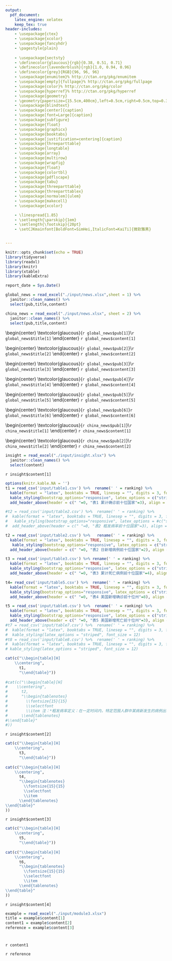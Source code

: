 ```yaml
---
output: 
  pdf_document:
    latex_engine: xelatex
    keep_tex: true
header-includes:
    - \usepackage{ctex}
    - \usepackage{xcolor}
    - \usepackage{fancyhdr}
    - \pagestyle{plain}
    
    - \usepackage{sectsty}
    - \definecolor{glaucous}{rgb}{0.38, 0.51, 0.71}
    - \definecolor{lavenderblush}{rgb}{1.0, 0.94, 0.96}
    - \definecolor{grey}{RGB}{96, 96, 96}
    - \usepackage{enumitem}% http://ctan.org/pkg/enumitem
    - \usepackage[empty]{fullpage}% http://ctan.org/pkg/fullpage
    - \usepackage{color}% http://ctan.org/pkg/color
    - \usepackage{hyperref}% http://ctan.org/pkg/hyperref
    - \usepackage{geometry}
    - \geometry{papersize={15.5cm,400cm},left=0.5cm,right=0.5cm,top=0.3cm,bottom=0.3cm}
    - \usepackage{blindtext}
    - \usepackage[center]{caption}
    - \usepackage[font=Large]{caption}
    - \usepackage{subfigure}
    - \usepackage{float}
    - \usepackage{graphicx}
    - \usepackage{booktabs}
    - \usepackage[justification=centering]{caption}
    - \usepackage{threeparttable}
    - \usepackage{longtable}
    - \usepackage{array}
    - \usepackage{multirow}
    - \usepackage{wrapfig}
    - \usepackage{float}
    - \usepackage{colortbl}
    - \usepackage{pdflscape}
    - \usepackage{tabu}
    - \usepackage{threeparttable}
    - \usepackage{threeparttablex}
    - \usepackage[normalem]{ulem}
    - \usepackage{makecell}
    - \usepackage{xcolor}

    - \linespread{1.85}
    - \setlength{\parskip}{1em}
    - \setlength{\footskip}{20pt}
    - \setCJKmainfont[BoldFont=SimHei,ItalicFont=KaiTi]{微软雅黑}


---
```

\captionsetup[figure]{name={图},labelsep=space}
\captionsetup[table]{name={表},labelsep=space} 
\fontsize{22}{22}
\selectfont
\vspace{-10truemm}

\newcommand{\resheading}[1]{%
  \noindent\fcolorbox{lavenderblush}{lavenderblush}{\makebox[\dimexpr\textwidth-2\fboxsep-2\fboxrule][c]{\textbf{~#1}}}%
}

\begin{center}
\includegraphics[height=2cm]{./input/logo2.png} 
\end{center}


\begin{center}
\fontsize{45}{45}
\textcolor{glaucous}{\textbf{新冠早报}}
\end{center}

\begin{center}
\fontsize{22}{22}
{\textcolor{glaucous}{\textbf{第72期 \space 6月30日}}}
\end{center}

\vspace{2mm}
\begin{center}
\includegraphics[height=2cm]{./input/title1.png} 
\end{center}

\vspace{-5mm}

\begin{huge}{\textcolor{glaucous}{\textbf{国际}}}\end{huge}

\vspace{-3mm}

```r
knitr::opts_chunk$set(echo = TRUE)
library(tidyverse)
library(readxl)
library(knitr)
library(xtable)
library(kableExtra)

report_date = Sys.Date()

global_news = read_excel("./input/news.xlsx",sheet = 1) %>%
  janitor::clean_names() %>% 
  select(pub,title,content)

china_news = read_excel("./input/news.xlsx", sheet = 2) %>%
  janitor::clean_names() %>% 
  select(pub,title,content)
```

\begin{center}
\textcolor{glaucous}{`r global_news$pub[1]`}\\`r global_news$title[1]`
\end{center}
`r global_news$content[1]`

\begin{center}
\textcolor{glaucous}{`r global_news$pub[2]`}\\`r global_news$title[2]`
\end{center}
`r global_news$content[2]`

\begin{center}
\textcolor{glaucous}{`r global_news$pub[3]`}\\`r global_news$title[3]`
\end{center}
`r global_news$content[3]`

\begin{center}
\textcolor{glaucous}{`r global_news$pub[4]`}\\`r global_news$title[4]`
\end{center}
`r global_news$content[4]`

\begin{center}
\textcolor{glaucous}{`r global_news$pub[5]`}\\`r global_news$title[5]`
\end{center}
`r global_news$content[5]`

\begin{center}
\textcolor{glaucous}{`r global_news$pub[6]`}`r global_news$title[6]`
\end{center}
`r global_news$content[6]`


\vspace{5mm}

\begin{huge}{\textcolor{glaucous}{\textbf {国内}}}\end{huge}

\vspace{-3mm}

\begin{center}
\textcolor{glaucous}{`r china_news$pub[1]`}\\`r china_news$title[1]`
\end{center}
`r china_news$content[1]`

\begin{center}
\textcolor{glaucous}{`r china_news$pub[2]`}\\`r china_news$title[2]`
\end{center}
`r china_news$content[2]`



\vspace{10mm}

\begin{center}
\includegraphics[height=2cm]{./input/title2.png} 
\end{center}

\begin{Large}
\vspace{-7mm}
{数据源：约翰霍普金斯大学，The COVID Tracking  Project}
\end{Large}

\vspace{-7mm}

\begin{Large}
{数据截止至：北京时间6月30日 上午8:00}
\end{Large}



\begin{huge}{\textcolor{glaucous}{\textbf {一、世界疫情}}}\end{huge}

\vspace{-5mm}


```r
insight = read_excel("./input/insight.xlsx") %>%
  janitor::clean_names() %>% 
  select(content)
```

`r insight$content[1]`

\begin{figure}[H]
\captionsetup{font={huge}}
\caption{世界疫情分布趋势图\\ \vspace{-3mm}(来源：WHO)} %最终文档中希望显示的图片标题
\centering
\includegraphics[]{./input/covid1.png} %插入图片，[]中设置图片大小，{}中是图片文件名
\includegraphics[]{./input/covid4.png}
\label{} %用于文内引用的标签
\end{figure}

```r
options(knitr.kable.NA = '')
t1 = read_csv('input/table1.csv') %>%  rename(' ' = ranking) %>%
  kable(format = "latex", booktabs = TRUE, linesep = "", digits = 3, format.args = list(big.mark = ',')) %>% 
  kable_styling(bootstrap_options="responsive", latex_options = c("striped","HOLD_position") , font_size = 20) %>% 
  add_header_above(header = c(" "=0, "表1 累计确诊前十位国家"=3), align = "c", bold = T, line = F)

#t2 = read_csv('input/table2.csv') %>%  rename(' ' = ranking) %>% 
#  kable(format = "latex", booktabs = TRUE, linesep = "", digits = 3, format.args = #list(big.mark = ',')) %>% 
#   kable_styling(bootstrap_options="responsive", latex_options = #c("striped","HOLD_position", "scale_down"), font_size = 20) %>% 
#  add_header_above(header = c(" "=0, "表2 粗发病率前十位国家"=3), align = "c", bold = #T, line = F)

t2 = read_csv('input/table2.csv') %>%   rename(' ' = ranking) %>% 
  kable(format = "latex", booktabs = TRUE, linesep = "", digits = 3, format.args = list(big.mark = ',')) %>% 
   kable_styling(bootstrap_options="responsive", latex_options = c("striped","HOLD_position"), font_size = 20) %>% 
  add_header_above(header = c(" "=0, "表2 日新增病例前十位国家"=2), align = "c", bold = T, line = F)

t3 = read_csv('input/table3.csv') %>% rename(' ' = ranking) %>% 
  kable(format = "latex", booktabs = TRUE, linesep = "", digits = 3, format.args = list(big.mark = ',')) %>% 
  kable_styling(bootstrap_options="responsive", latex_options = c("striped","HOLD_position", "scale_down"), font_size = 20) %>% 
  add_header_above(header = c(" "=0, "表3 累计死亡病例前十位国家"=4), align = "c", bold = T, line = F)

t4= read_csv('input/table5.csv') %>%  rename(' ' = ranking) %>% 
  kable(format = "latex", booktabs = TRUE, linesep = "", digits = 3, format.args = list(big.mark = ',')) %>% 
  kable_styling(bootstrap_options="responsive", latex_options = c("striped","HOLD_position", "scale_down"), font_size = 20) %>% 
  add_header_above(header = c(" "=0, "表4 美国新增确诊前十位州"=8), align = "c", bold = T, line = F)

t5 = read_csv('input/table6.csv') %>%  rename(' ' = ranking) %>% 
  kable(format = "latex", booktabs = TRUE, linesep = "", digits = 3, format.args = list(big.mark = ',')) %>% 
  kable_styling(bootstrap_options="responsive", latex_options = c("striped","HOLD_position"), font_size = 20) %>% 
  add_header_above(header = c(" "=0, "表5 美国新增死亡前十位州"=3), align = "c", bold = T, line = F)
#t7 = read_csv('input/table7.csv') %>%  rename(' ' = ranking) %>% 
#  kable(format = "latex", booktabs = TRUE, linesep = "", digits = 3, format.args = list(big.mark = ',')) %>% 
#  kable_styling(latex_options = "striped", font_size = 12)
#t8 = read_csv('input/table8.csv') %>%  rename(' ' = ranking) %>% 
#  kable(format = "latex", booktabs = TRUE, linesep = "", digits = 3, format.args = list(big.mark = ',')) %>% 
# kable_styling(latex_options = "striped", font_size = 12)
```

```r
cat(c("\\begin{table}[H]
    \\centering",
      t1,
      "\\end{table}"))
      
#cat(c("\\begin{table}[H]
#    \\centering",
#      t2,
#      "\\begin{tablenotes}
#        \\fontsize{15}{15}
#        \\selectfont
#        \\item 注：*粗发病率定义：在一定时间内，特定范围人群中某病新发生的病例出现的#频率。计算方式：（累计确诊病例/人口）×10万；国家人口不足 10 万人未列出 #%此处加入注释信息
#      \\end{tablenotes}
#\\end{table}"
#))
```



`r insight$content[2]`


```r
cat(c("\\begin{table}[H]
    \\centering",
      t3,
      "\\end{table}"))
      
cat(c("\\begin{table}[H]
    \\centering",
      t4,
      "\\begin{tablenotes}
        \\fontsize{15}{15}
        \\selectfont
        \\item 
      \\end{tablenotes}
\\end{table}"
))
```
\vspace{-5mm}
\begin{figure}[H]
\centering
\captionsetup{font={huge}}
\caption{日新增确诊病例国家趋势图}
\includegraphics[]{./input/covid2.png}
\end{figure}

\begin{figure}[H]
\centering
\captionsetup{font={huge}}
\caption{日新增死亡病例国家趋势图}
\includegraphics[]{./input/covid3.png}
\end{figure}

\vspace{-7mm}

\begin{huge}{\textcolor{glaucous}{\textbf {二、美国疫情}}}\end{huge}

\vspace{-5mm}

`r insight$content[3]`


\begin{figure}[H]
\centering
\captionsetup{font={huge}}
\caption{美国日新增确诊前五位州趋势图}
\includegraphics[]{./input/covid5.png}
\end{figure}

\begin{figure}[H]
\centering
\captionsetup{font={huge}}
\caption{美国日新增死亡前五位州趋势图}
\includegraphics[]{./input/covid6.png}
\end{figure}


```r
cat(c("\\begin{table}[H]
    \\centering",
      t5,
      "\\end{table}"))
      
cat(c("\\begin{table}[H]
    \\centering",
      t6,
      "\\begin{tablenotes}
        \\fontsize{15}{15}
        \\selectfont
        \\item 
      \\end{tablenotes}
\\end{table}"
))
```


`r insight$content[4]`


\vspace{15mm}

\begin{center}
\includegraphics[height=2cm]{./input/title3.png} 
\end{center}
\vspace{-7mm}

```r
example = read_excel("./input/module3.xlsx")
title = example$content[1]
content1 = example$content[2]
reference = example$content[3]
```

\vspace{-5mm}

# \textcolor{glaucous}{\Huge `r title`}

\vspace{-3mm}

`r content1`

<!-- Insert image for module 3 HERE --> 
\vspace{5mm}

\Large `r reference`


\vspace{5mm}


\centering
\fontsize{12}{12}
\selectfont
\begin{tabular}{ll}


主编：马晶  &  副主编:仁晖，史珂玮 \\
责任编辑: 霍舒同  \\
新闻组: 闫怡璇 &  数据分析:韩佩瑾 \\
热点话题：朱诗韵 & 微信排版:韩佩瑾 \\
\multicolumn{2}{l}{可视化组:张祺珉\, 刘逸洋\, 周梓淇\, 孙昊\, 唐星鸿\, 齐维为\,张立达}

\end{tabular}




                   